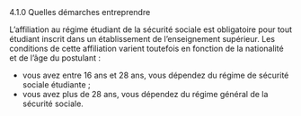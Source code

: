 



<CustomTitle tag="h1"  >
    4.1.0 Quelles démarches entreprendre
</CustomTitle>
 

L’affiliation au régime étudiant de la sécurité sociale est obligatoire pour tout étudiant inscrit
dans un établissement de l’enseignement supérieur. Les conditions de cette affiliation varient
toutefois en fonction de la nationalité et de l’âge du postulant :

- vous avez entre 16 ans et 28 ans, vous dépendez du régime de sécurité sociale étudiante ;
- vous avez plus de 28 ans, vous dépendez du régime général de la sécurité sociale.